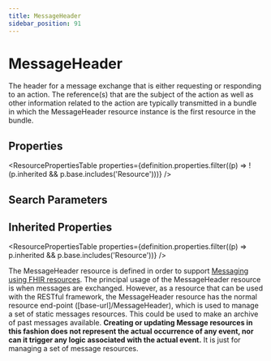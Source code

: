```yaml
---
title: MessageHeader
sidebar_position: 91
---
```



# MessageHeader

The header for a message exchange that is either requesting or responding to an action. The reference(s) that are the subject of the action as well as other information related to the action are typically transmitted in a bundle in which the <Link to="/docs/api/fhir/resources/messageheader">MessageHeader</Link> resource instance is the first resource in the bundle.

<Tabs queryString="section">
  <TabItem value="schema" label="Schema" default>

## Properties

<ResourcePropertiesTable
  properties={definition.properties.filter((p) => !(p.inherited && p.base.includes('Resource')))}
/>

## Search Parameters

<SearchParamsTable searchParams={definition.searchParameters} />

## Inherited Properties

<ResourcePropertiesTable properties={definition.properties.filter((p) => p.inherited && p.base.includes('Resource'))} />

  </TabItem>
  <TabItem value="usage" label="Usage">
<div> <a name="scope"></a> <p> The <Link to="/docs/api/fhir/resources/messageheader">MessageHeader</Link> resource is defined in order to support <a href="https://www.hl7.org/fhir/messaging.html">Messaging using FHIR resources</a>. The principal usage of the <Link to="/docs/api/fhir/resources/messageheader">MessageHeader</Link> resource is when messages are exchanged. However, as a  resource that can be used with the RESTful framework, the <Link to="/docs/api/fhir/resources/messageheader">MessageHeader</Link> resource has the normal resource end-point ([base-url]/MessageHeader), which is used to manage a set of static messages resources. This could be used to  make an archive of past messages available. <b>Creating or updating Message resources in this fashion does not represent the actual occurrence of any event, nor can it trigger any logic associated with the actual event.</b> It is just for managing a set of message resources. </p> </div>
  </TabItem>

</Tabs>
